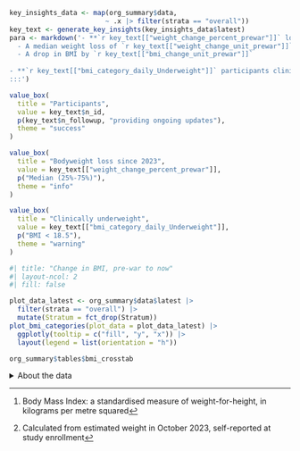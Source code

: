 ```r
key_insights_data <- map(org_summary$data,
                        ~ .x |> filter(strata == "overall"))
key_text <- generate_key_insights(key_insights_data$latest)
para <- markdown('- **`r key_text[["weight_change_percent_prewar"]]` loss of bodyweight**^[Median and interquartile range (25%-75% of participants)] from pre-war to latest measurement, equivalent to 
  - A median weight loss of `r key_text[["weight_change_unit_prewar"]]`
  - A drop in BMI by `r key_text[["bmi_change_unit_prewar"]]`
  
- **`r key_text[["bmi_category_daily_Underweight"]]` participants clinically underweight**^[WHO classification: underweight body mass index of < 18.5], compared to `r key_text[["bmi_category_prewar_Underweight"]]` pre-war
:::')
```

::: {.panel layout-nrow=3 width="15%"}

```r
value_box(
  title = "Participants",
  value = key_text$n_id,
  p(key_text$n_followup, "providing ongoing updates"),
  theme = "success"
)
```

```r
value_box(
  title = "Bodyweight loss since 2023",
  value = key_text[["weight_change_percent_prewar"]],
  p("Median (25%-75%)"),
  theme = "info"
)
```

```r
value_box(
  title = "Clinically underweight",
  value = key_text[["bmi_category_daily_Underweight"]],
  p("BMI < 18.5"),
  theme = "warning"
)
```

:::

::: {.panel layout-nrow=2 width="85%"}

```r
#| title: "Change in BMI, pre-war to now"
#| layout-ncol: 2
#| fill: false

plot_data_latest <- org_summary$data$latest |> 
  filter(strata == "overall") |> 
  mutate(Stratum = fct_drop(Stratum))
plot_bmi_categories(plot_data = plot_data_latest) |> 
  ggplotly(tooltip = c("fill", "y", "x")) |> 
  layout(legend = list(orientation = "h"))

org_summary$tables$bmi_crosstab
```

<details><summary>About the data</summary>The percentage of participants by BMI classification^[Body Mass Index: a standardised measure of weight-for-height, in kilograms per metre squared]. Showing all participants' pre-war BMI^[Calculated from estimated weight in October 2023, self-reported at study enrollment], and the most recent ('current') measurement from each participant since the study began in July 2025. Underweight BMI classification (<18.5kg/m2) shown in yellow; with light to dark green, showing normal weight range (18.5-24.9kg/m2), overweight (25 to 29.9kg/m2), and obese (over 30kg/m2) classifications.</details>

:::
